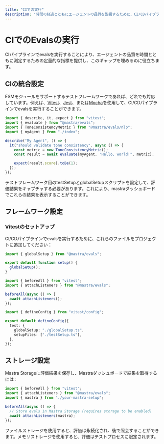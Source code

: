 ```yaml
---
title: "CIでの実行"
description: "時間の経過とともにエージェントの品質を監視するために、CI/CDパイプラインでMastraの評価を実行する方法を学びましょう。"
---
```


# CIでのEvalsの実行

CIパイプラインでevalsを実行することにより、エージェントの品質を時間とともに測定するための定量的な指標を提供し、このギャップを埋めるのに役立ちます。

## CIの統合設定

ESMモジュールをサポートするテストフレームワークであれば、どれでも対応しています。例えば、[Vitest](https://vitest.dev/)、[Jest](https://jestjs.io/)、または[Mocha](https://mochajs.org/)を使用して、CI/CDパイプラインでevalsを実行することができます。

```typescript copy showLineNumbers filename="src/mastra/agents/index.test.ts"
import { describe, it, expect } from "vitest";
import { evaluate } from "@mastra/evals";
import { ToneConsistencyMetric } from "@mastra/evals/nlp";
import { myAgent } from "./index";

describe("My Agent", () => {
  it("should validate tone consistency", async () => {
    const metric = new ToneConsistencyMetric();
    const result = await evaluate(myAgent, "Hello, world!", metric);

    expect(result.score).toBe(1);
  });
});
```

テストフレームワーク用のtestSetupとglobalSetupスクリプトを設定して、評価結果をキャプチャする必要があります。これにより、mastraダッシュボードでこれらの結果を表示することができます。

## フレームワーク設定

### Vitestのセットアップ

CI/CDパイプラインでevalsを実行するために、これらのファイルをプロジェクトに追加してください：

```typescript copy showLineNumbers filename="globalSetup.ts"
import { globalSetup } from "@mastra/evals";

export default function setup() {
  globalSetup();
}
```

```typescript copy showLineNumbers filename="testSetup.ts"
import { beforeAll } from "vitest";
import { attachListeners } from "@mastra/evals";

beforeAll(async () => {
  await attachListeners();
});
```

```typescript copy showLineNumbers filename="vitest.config.ts"
import { defineConfig } from "vitest/config";

export default defineConfig({
  test: {
    globalSetup: "./globalSetup.ts",
    setupFiles: ["./testSetup.ts"],
  },
});
```

## ストレージ設定

Mastra Storageに評価結果を保存し、Mastraダッシュボードで結果を取得するには：

```typescript copy showLineNumbers filename="testSetup.ts"
import { beforeAll } from "vitest";
import { attachListeners } from "@mastra/evals";
import { mastra } from "./your-mastra-setup";

beforeAll(async () => {
  // Store evals in Mastra Storage (requires storage to be enabled)
  await attachListeners(mastra);
});
```

ファイルストレージを使用すると、評価は永続化され、後で照会することができます。メモリストレージを使用すると、評価はテストプロセスに限定されます。
